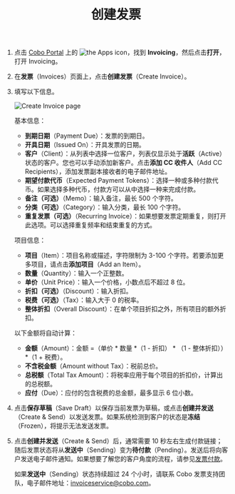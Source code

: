 ﻿---
title: "创建发票"
sidebarTitle: "创建发票"
---
1. 点击 [Cobo Portal](https://portal.cobo.com/login) 上的 <img src="/en/images/common/icon_apps.svg" className="icon" alt="the Apps icon"/>，找到 **Invoicing**，然后点击**打开**，打开 Invoicing。
2. 在**发票**（Invoices）页面上，点击**创建发票**（Create Invoice）。 
3. 填写以下信息。

    <img src="/en/images/portal-apps/invoicing/create_invoice.png" className="screenshot_full_screen" alt="Create Invoice page"/>
    
    基本信息：
    - **到期日期**（Payment Due）：发票的到期日。
    - **开具日期**（Issued On）：开具发票的日期。
    - **客户**（Client）：从列表中选择一位客户，列表仅显示处于**活跃**（Active）状态的客户。您也可以手动添加新客户。点击**添加 CC 收件人**（Add CC Recipients），添加发票副本接收者的电子邮件地址。
    - **期望付款代币**（Expected Payment Tokens）：选择一种或多种付款代币。如果选择多种代币，付款方可以从中选择一种来完成付款。
    - **备注（可选）**（Memo）：输入备注，最长 500 个字符。
    - **分类（可选）**（Category）：输入分类，最长 100 个字符。
    - **重复发票（可选）**（Recurring Invoice）：如果想要发票定期重复，则打开此选项。可以选择重复频率和结束重复的方式。

    项目信息：
    - **项目**（Item）：项目名称或描述，字符限制为 3-100 个字符。若要添加更多项目，请点击**添加项目**（Add an Item）。
    - **数量**（Quantity）：输入一个正整数。
    - **单价**（Unit Price）：输入一个价格，小数点后不超过 8 位。
    - **折扣（可选）**（Discount）：输入折扣。
    - **税费（可选）**（Tax）：输入大于 0 的税率。 
    - **整体折扣**（Overall Discount）：在单个项目折扣之外，所有项目的额外折扣。 

    以下金额将自动计算：

    - **金额**（Amount）：金额 =（单价 * 数量 *（1 - 折扣） * （1 - 整体折扣）） *（1 + 税费）。
    - **不含税金额**（Amount without Tax）：税前总价。
    - **总税额**（Total Tax Amount）：将税率应用于每个项目的折扣价，计算出的总税额。
    - **应付**（Due）：应付的包含税费的总金额，最多显示 6 位小数。

4. 点击**保存草稿**（Save Draft）以保存当前发票为草稿，或点击**创建并发送**（Create & Send）以发送发票。如果系统检测到客户的状态是**冻结**（Frozen），将提示无法发送发票。
5. 点击**创建并发送**（Create & Send）后，通常需要 10 秒左右生成付款链接；随后发票状态将从**发送中**（Sending）变为**待付款**（Pending）。发送后将向客户发送电子邮件通知。如果想要了解您的客户角度的流程，请参见[发票付款](/cn/apps/invoicing/payment)。

    <Note>如果**发送中**（Sending）状态持续超过 24 个小时，请联系 Cobo 发票支持团队，电子邮件地址：[invoiceservice@cobo.com](mailto:invoiceservice@cobo.com)。</Note>
